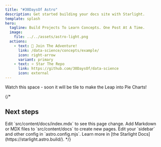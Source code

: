 ```yaml
---
title: "#30DaysOf Astro"
description: Get started building your docs site with Starlight.
template: splash
hero:
  tagline: Build Projects To Learn Concepts. One Post At A Time.
  image:
    file: ../../assets/astro-light.png
  actions:
    - text: 🚀 Join The Adventure!
      link: /data-science/concepts/example/
      icon: right-arrow
      variant: primary
    - text: ⭐️ Star The Repo 
      link: https://github.com/30DaysOf/data-science
      icon: external
---
```


Watch this space - soon it will be tile to make the Leap into Pie Charts!

{/*


## Next steps

<CardGrid >
	<Card title="Update content" icon="pencil">
		Edit `src/content/docs/index.mdx` to see this page change.
	</Card>
	<Card title="Add new content" icon="add-document">
		Add Markdown or MDX files to `src/content/docs` to create new pages.
	</Card>
	<Card title="Configure your site" icon="setting">
		Edit your `sidebar` and other config in `astro.config.mjs`.
	</Card>
	<Card title="Read the docs" icon="open-book">
		Learn more in [the Starlight Docs](https://starlight.astro.build/).
	</Card>
</CardGrid>
*/}
